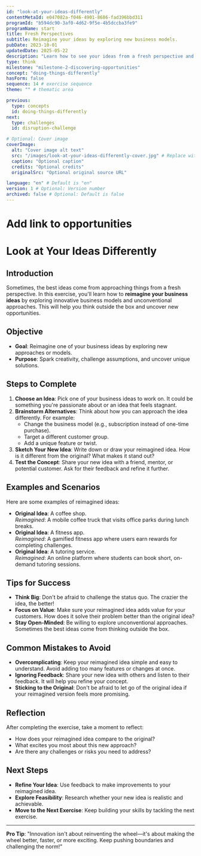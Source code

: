 ```yaml
---
id: "look-at-your-ideas-differently" 
contentMetaId: e047082a-f046-4901-8686-fad396bbd311 
programId: "b594dc90-3af0-4d62-9f5e-4b5dccba3fe9" 
programName: start
title: Fresh Perspectives
subtitle: Reimagine your ideas by exploring new business models.
pubDate: 2023-10-01 
updatedDate: 2025-05-22 
description: "Learn how to see your ideas from a fresh perspective and explore innovative business models. This exercise will help you think outside the box and uncover new opportunities by approaching your ideas differently."
type: think
milestone: "milestone-2-discovering-opportunities" 
concept: "doing-things-differently" 
hasForm: false
sequence: 14 # exercise sequence
theme: "" # thematic area

previous:
  type: concepts	
  id: doing-things-differently
next:
  type: challenges	
  id: disruption-challenge

# Optional: Cover image
coverImage:
  alt: "Cover image alt text"
  src: "/images/look-at-your-ideas-differently-cover.jpg" # Replace with the actual image path or URL
  caption: "Optional caption"
  credits: "Optional credits"
  originalSrc: "Optional original source URL"

language: "en" # Default is "en"
version: 1 # Optional: Version number
archived: false # Optional: Default is false
---
```

# Add link to opportunities
# Look at Your Ideas Differently

## Introduction
Sometimes, the best ideas come from approaching things from a fresh perspective. In this exercise, you'll learn how to **reimagine your business ideas** by exploring innovative business models and unconventional approaches. This will help you think outside the box and uncover new opportunities.

## Objective
- **Goal**: Reimagine one of your business ideas by exploring new approaches or models.
- **Purpose**: Spark creativity, challenge assumptions, and uncover unique solutions.

## Steps to Complete
1. **Choose an Idea**: Pick one of your business ideas to work on. It could be something you're passionate about or an idea that feels stagnant.
2. **Brainstorm Alternatives**: Think about how you can approach the idea differently. For example:
   - Change the business model (e.g., subscription instead of one-time purchase).
   - Target a different customer group.
   - Add a unique feature or twist.
3. **Sketch Your New Idea**: Write down or draw your reimagined idea. How is it different from the original? What makes it stand out?
4. **Test the Concept**: Share your new idea with a friend, mentor, or potential customer. Ask for their feedback and refine it further.

## Examples and Scenarios
Here are some examples of reimagined ideas:
- **Original Idea**: A coffee shop.  
  *Reimagined*: A mobile coffee truck that visits office parks during lunch breaks.
- **Original Idea**: A fitness app.  
  *Reimagined*: A gamified fitness app where users earn rewards for completing challenges.
- **Original Idea**: A tutoring service.  
  *Reimagined*: An online platform where students can book short, on-demand tutoring sessions.

## Tips for Success
- **Think Big**: Don't be afraid to challenge the status quo. The crazier the idea, the better!
- **Focus on Value**: Make sure your reimagined idea adds value for your customers. How does it solve their problem better than the original idea?
- **Stay Open-Minded**: Be willing to explore unconventional approaches. Sometimes the best ideas come from thinking outside the box.

## Common Mistakes to Avoid
- **Overcomplicating**: Keep your reimagined idea simple and easy to understand. Avoid adding too many features or changes at once.
- **Ignoring Feedback**: Share your new idea with others and listen to their feedback. It will help you refine your concept.
- **Sticking to the Original**: Don't be afraid to let go of the original idea if your reimagined version feels more promising.

## Reflection
After completing the exercise, take a moment to reflect:
- How does your reimagined idea compare to the original?
- What excites you most about this new approach?
- Are there any challenges or risks you need to address?

## Next Steps
- **Refine Your Idea**: Use feedback to make improvements to your reimagined idea.
- **Explore Feasibility**: Research whether your new idea is realistic and achievable.
- **Move to the Next Exercise**: Keep building your skills by tackling the next exercise.

---

**Pro Tip**: "Innovation isn't about reinventing the wheel—it's about making the wheel better, faster, or more exciting. Keep pushing boundaries and challenging the norm!"

